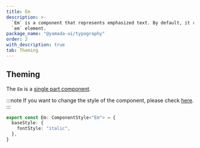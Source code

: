 ```yaml
---
title: Em
description: >-
  `Em` is a component that represents emphasized text. By default, it renders a
  `em` element.
package_name: "@yamada-ui/typography"
order: 2
with_description: true
tab: Theming
---
```


## Theming

The `Em` is a [single part component](/styled-system/theming/component-styles#single-part-components).

:::note
If you want to change the style of the component, please check [here](/styled-system/theming/customize-theme#changing-the-style-of-components).
:::

```ts
export const Em: ComponentStyle<"Em"> = {
  baseStyle: {
    fontStyle: "italic",
  },
}
```
